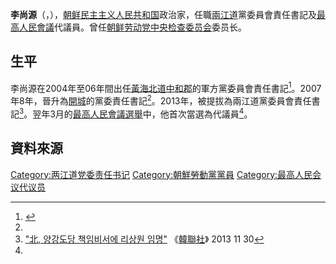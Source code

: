 {{noteTA
|G1=Country
|1=zh:北朝鮮; zh-cn:朝鲜; zh-tw:朝鮮; zh-hk:朝鮮; zh-sg:朝鲜;
}}

'''李尚源'''（{{lang|ko|리상원}}，{{bd|?||||}}），[[朝鲜民主主义人民共和国|朝鲜民主主义人民共和国]]政治家，任職[[兩江道|兩江道]]黨委員會責任書記及[[最高人民會議|最高人民會議]]代議員。曾任[[朝鲜劳动党中央检查委员会|朝鲜劳动党中央检查委员会]]委员长。

==生平==
李尚源在2004年至06年間出任[[黃海北道|黃海北道]][[中和郡|中和郡]]的軍方黨委員會責任書記<ref name="unikorea">{{Cite web |url=http://nkinfo.unikorea.go.kr/nkp/theme/viewPeople.do?pageIndex=4&nkpmno=31108&nkPrsnKornm=&fromYear=&fromMonth=&toYear=&toMonth=&nkPrsnBirthGnacd=&nkPrsnSchulNm=&nkPrsnCareerCn=%EC%B5%9C%EA%B3%A0%EC%9D%B8%EB%AF%BC%ED%9A%8C%EC%9D%98+%EC%A0%9C13%EA%B8%B0+%EB%8C%80%EC%9D%98%EC%9B%90&nkOrgNm= |title=리상원 |access-date=2014-04-14 |archive-date=2016-03-05 |archive-url=https://web.archive.org/web/20160305021656/http://nkinfo.unikorea.go.kr/nkp/theme/viewPeople.do?pageIndex=4&nkpmno=31108&nkPrsnKornm=&fromYear=&fromMonth=&toYear=&toMonth=&nkPrsnBirthGnacd=&nkPrsnSchulNm=&nkPrsnCareerCn=%EC%B5%9C%EA%B3%A0%EC%9D%B8%EB%AF%BC%ED%9A%8C%EC%9D%98+%EC%A0%9C13%EA%B8%B0+%EB%8C%80%EC%9D%98%EC%9B%90&nkOrgNm= |dead-url=no }}</ref>。2007年8年，晉升為[[開城|開城]]的黨委責任書記<ref name="unikorea"/>。2013年，被提拔為兩江道黨委員會責任書記<ref>[http://www.yonhapnews.co.kr/politics/2013/11/30/0511000000AKR20131130031100014.HTML "北, 양강도당 책임비서에 리상원 임명"] {{Wayback|url=http://www.yonhapnews.co.kr/politics/2013/11/30/0511000000AKR20131130031100014.HTML |date=20131228054900 }} 《[[韓聯社|韓聯社]]》 2013 11 30</ref>。翌年3月的[[2014年朝鮮民主主義人民共和國最高人民會議選舉|最高人民會議選舉]]中，他首次當選為代議員<ref name="unikorea"/>。

==資料來源==
{{reflist}}

[[Category:两江道党委责任书记|Category:两江道党委责任书记]]
[[Category:朝鮮勞動黨黨員|Category:朝鮮勞動黨黨員]]
[[Category:最高人民会议代议员|Category:最高人民会议代议员]]